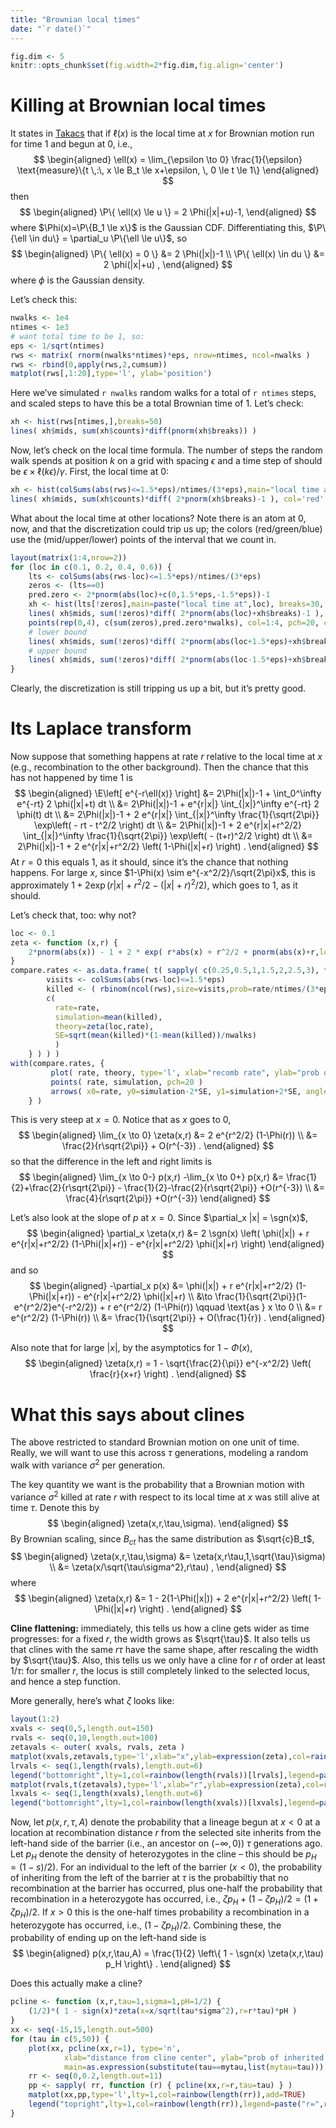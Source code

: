 ```yaml
---
title: "Brownian local times"
date: "`r date()`"
---
```


$$
\newcommand{\E}{\mathbb{E}}
\renewcommand{\P}{\mathbb{P}}
\DeclareMathOperator{\sgn}{sgn}
$$

```r
fig.dim <- 5
knitr::opts_chunk$set(fig.width=2*fig.dim,fig.align='center')
```

Killing at Brownian local times
===============================

It states in [Takacs](https://projecteuclid.org/euclid.aoap/1177004703) that 
if $\ell(x)$ is the local time at $x$ for Brownian motion run for time 1 and begun at 0,
i.e.,
$$
\begin{aligned}
    \ell(x) = \lim_{\epsilon \to 0} \frac{1}{\epsilon}
        \text{measure}\{t \,:\, x \le B_t \le x+\epsilon, \, 0 \le t \le 1\}
\end{aligned}
$$
then
$$
\begin{aligned}
    \P\{ \ell(x) \le u \} = 2 \Phi(|x|+u)-1,
\end{aligned}
$$
where $\Phi(x)=\P\{B_1 \le x\}$ is the Gaussian CDF.
Differentiating this, $\P\{\ell \in du\} = \partial_u \P\{\ell \le u\}$, so
$$
\begin{aligned}
    \P\{ \ell(x) = 0 \} &= 2 \Phi(|x|)-1 \\
    \P\{ \ell(x) \in du \} &= 2 \phi(|x|+u) ,
\end{aligned}
$$
where $\phi$ is the Gaussian density.

Let's check this:
```r
nwalks <- 1e4
ntimes <- 1e3
# want total time to be 1, so:
eps <- 1/sqrt(ntimes)
rws <- matrix( rnorm(nwalks*ntimes)*eps, nrow=ntimes, ncol=nwalks )
rws <- rbind(0,apply(rws,2,cumsum))
matplot(rws[,1:20],type='l', ylab='position')
```
Here we've simulated `r nwalks` random walks for a total of `r ntimes` steps,
and scaled steps to have this be a total Brownian time of 1.
Let's check:
```r
xh <- hist(rws[ntimes,],breaks=50)
lines( xh$mids, sum(xh$counts)*diff(pnorm(xh$breaks)) )
```

Now, let's check on the local time formula.
The number of steps the random walk spends at position $k$ on a grid with spacing $\epsilon$
and a time step of \gamma
should be $\epsilon \times \ell(k\epsilon) / \gamma$.
First, the local time at 0:
```r
xh <- hist(colSums(abs(rws)<=1.5*eps)/ntimes/(3*eps),main="local time at 0", breaks=30)
lines( xh$mids, sum(xh$counts)*diff( 2*pnorm(xh$breaks)-1 ), col='red' )
```
What about the local time at other locations?
Note there is an atom at 0, now,
and that the discretization could trip us up;
the colors (red/green/blue) use the (mid/upper/lower) points of the interval that we count in.
```r
layout(matrix(1:4,nrow=2))
for (loc in c(0.1, 0.2, 0.4, 0.6)) {
    lts <- colSums(abs(rws-loc)<=1.5*eps)/ntimes/(3*eps)
    zeros <- (lts==0)
    pred.zero <- 2*pnorm(abs(loc)+c(0,1.5*eps,-1.5*eps))-1
    xh <- hist(lts[!zeros],main=paste("local time at",loc), breaks=30, ylim=range(c(0,pred.zero*nwalks)))
    lines( xh$mids, sum(!zeros)*diff( 2*pnorm(abs(loc)+xh$breaks)-1 ), col='red' )
    points(rep(0,4), c(sum(zeros),pred.zero*nwalks), col=1:4, pch=20, cex=2)
    # lower bound
    lines( xh$mids, sum(!zeros)*diff( 2*pnorm(abs(loc+1.5*eps)+xh$breaks)-1 ), col=3 )
    # upper bound
    lines( xh$mids, sum(!zeros)*diff( 2*pnorm(abs(loc-1.5*eps)+xh$breaks)-1 ), col=4 )
}
```
Clearly, the discretization is still tripping us up a bit,
but it's pretty good.

Its Laplace transform
=====================

Now suppose that something happens at rate $r$ relative to the local time at $x$
(e.g., recombination to the other background).
Then the chance that this has not happened by time 1 is
$$
\begin{aligned}
\E\left[ e^{-r\ell(x)} \right]
&=
2\Phi(|x|)-1 + 
\int_0^\infty e^{-rt} 2 \phi(|x|+t) dt \\
&=
2\Phi(|x|)-1 + 
e^{r|x|} \int_{|x|}^\infty e^{-rt} 2 \phi(t) dt \\
&=
2\Phi(|x|)-1 + 
2 e^{r|x|} \int_{|x|}^\infty \frac{1}{\sqrt{2\pi}} \exp\left( - rt - t^2/2 \right) dt \\
&=
2\Phi(|x|)-1 + 
2 e^{r|x|+r^2/2} \int_{|x|}^\infty \frac{1}{\sqrt{2\pi}} \exp\left( - (t+r)^2/2 \right) dt \\
&=
2\Phi(|x|)-1 + 
2 e^{r|x|+r^2/2} \left( 1-\Phi(|x|+r) \right) .
\end{aligned}
$$
At $r=0$ this equals 1, as it should, since it's the chance that nothing happens.
For large $x$, since $1-\Phi(x) \sim e^{-x^2/2}/\sqrt{2\pi}x$,
this is approximately 
$1 + 2 \exp( r|x| + r^2/2 - (|x|+r)^2/2 )$,
which goes to 1, as it should.


Let's check that, too: why not?
```r
loc <- 0.1
zeta <- function (x,r) {
    2*pnorm(abs(x)) - 1 + 2 * exp( r*abs(x) + r^2/2 + pnorm(abs(x)+r,lower.tail=FALSE,log.p=TRUE) )
}
compare.rates <- as.data.frame( t( sapply( c(0.25,0.5,1,1.5,2,2.5,3), function (rate) {
        visits <- colSums(abs(rws-loc)<=1.5*eps)
        killed <- ( rbinom(ncol(rws),size=visits,prob=rate/ntimes/(3*eps)) == 0 )
        c( 
          rate=rate,
          simulation=mean(killed), 
          theory=zeta(loc,rate),
          SE=sqrt(mean(killed)*(1-mean(killed))/nwalks)
          )
    } ) ) )
with(compare.rates, {
         plot( rate, theory, type='l', xlab="recomb rate", ylab="prob of recomb", col='red', ylim=c(0,1) ) 
         points( rate, simulation, pch=20 )
         arrows( x0=rate, y0=simulation-2*SE, y1=simulation+2*SE, angle=90, code=3 )
    } )
```

This is very steep at $x=0$.
Notice that as $x$ goes to 0,
$$
\begin{aligned}
    \lim_{x \to 0} \zeta(x,r) 
    &= 2 e^{r^2/2} (1-\Phi(r)) \\
    &= \frac{2}{r\sqrt{2\pi}} + O(r^{-3}) .
\end{aligned}
$$
so that the difference in the left and right limits is
$$
\begin{aligned}
    \lim_{x \to 0-} p(x,r) 
    -\lim_{x \to 0+} p(x,r) 
    &= 
    \frac{1}{2}+\frac{2}{r\sqrt{2\pi}} 
    - \frac{1}{2}-\frac{2}{r\sqrt{2\pi}} 
      +O(r^{-3}) \\
    &=
    \frac{4}{r\sqrt{2\pi}}
      +O(r^{-3}) 
\end{aligned}
$$

Let's also look at the slope of $p$ at $x=0$.
Since $\partial_x |x| = \sgn(x)$,
$$
\begin{aligned}
    \partial_x \zeta(x,r)
    &=
    2 \sgn(x) \left(
    \phi(|x|)
    + r e^{r|x|+r^2/2} (1-\Phi(|x|+r))
    - e^{r|x|+r^2/2} \phi(|x|+r)
      \right)
\end{aligned}
$$
and so
$$
\begin{aligned}
    -\partial_x p(x)
    &=
    \phi(|x|)
    + r e^{r|x|+r^2/2} (1-\Phi(|x|+r))
    - e^{r|x|+r^2/2} \phi(|x|+r) \\
    &\to
    \frac{1}{\sqrt{2\pi}}(1-e^{r^2/2}e^{-r^2/2})
    + r e^{r^2/2} (1-\Phi(r))  \qquad \text{as } x \to 0 \\
    &=
    r e^{r^2/2} (1-\Phi(r)) \\
    &=
    \frac{1}{\sqrt{2\pi}} + O(\frac{1}{r}) .
\end{aligned}
$$

Also note that for large $|x|$, by the asymptotics for $1-\Phi(x)$,
$$
\begin{aligned}
    \zeta(x,r) = 1 - \sqrt{\frac{2}{\pi}} e^{-x^2/2} \left( \frac{r}{x+r} \right) .
\end{aligned}
$$

What this says about clines
===========================

The above restricted to standard Brownian motion on one unit of time.
Really, we will want to use this across $\tau$ generations,
modeling a random walk with variance $\sigma^2$ per generation.

The key quantity we want is the probability that a Brownian motion with variance $\sigma^2$ killed at rate $r$
with respect to its local time at $x$ was still alive at time $\tau$.
Denote this by
$$
\begin{aligned}
    \zeta(x,r,\tau,\sigma).
\end{aligned}
$$
By Brownian scaling,
since $B_{ct}$ has the same distribution as $\sqrt{c}B_t$,
$$
\begin{aligned}
    \zeta(x,r,\tau,\sigma) 
    &=
    \zeta(x,r\tau,1,\sqrt{\tau}\sigma) \\
    &=
    \zeta(x/\sqrt{\tau\sigma^2},r\tau) ,
\end{aligned}
$$
where
$$
\begin{aligned}
    \zeta(x,r)
    &=
    1 - 2(1-\Phi(|x|)) + 
    2 e^{r|x|+r^2/2} \left( 1-\Phi(|x|+r) \right) .
\end{aligned}
$$

**Cline flattening:**
immediately, this tells us how a cline gets wider as time progresses:
for a fixed $r$, the width grows as $\sqrt{\tau}$.
It also tells us that clines with the same $r\tau$ have the same shape,
after rescaling the width by $\sqrt{\tau}$.
Also, this tells us we only have a cline for $r$ of order at least $1/\tau$:
for smaller $r$, the locus is still completely linked to the selected locus,
and hence a step function.

More generally, here's what $\zeta$ looks like:
```r
layout(1:2)
xvals <- seq(0,5,length.out=150)
rvals <- seq(0,10,length.out=100)
zetavals <- outer( xvals, rvals, zeta )
matplot(xvals,zetavals,type='l',xlab="x",ylab=expression(zeta),col=rainbow(length(rvals)))
lrvals <- seq(1,length(rvals),length.out=6)
legend("bottomright",lty=1,col=rainbow(length(rvals))[lrvals],legend=paste("r=",round(rvals[lrvals],digits=2)))
matplot(rvals,t(zetavals),type='l',xlab="r",ylab=expression(zeta),col=rainbow(length(xvals)))
lxvals <- seq(1,length(xvals),length.out=6)
legend("bottomright",lty=1,col=rainbow(length(xvals))[lxvals],legend=paste("x=",round(xvals[lxvals],digits=2)),bg='white')
```

Now, let $p(x,r,\tau,A)$ denote the probability that a lineage begun at $x<0$
at a location at recombination distance $r$ from the selected site
inherits from the left-hand side of the barrier
(i.e., an ancestor on $(-\infty,0)$)
$\tau$ generations ago.
Let $p_H$ denote the density of heterozygotes in the cline
-- this should be $p_H = (1-s)/2$).
For an individual to the left of the barrier ($x<0$),
the probability of inheriting from the left of the barrier at $\tau$
is the probabiltiy that no recombination at the barrier has occurred,
plus one-half the probability that recombination in a heterozygote has occurred,
i.e., $\zeta p_H +(1-\zeta p_H)/2=(1+\zeta p_H)/2$.
If $x>0$ this is the one-half times probability a recombination in a heterozygote has occurred,
i.e., $(1-\zeta p_H)/2$.
Combining these,
the probability of ending up on the left-hand side is
$$
\begin{aligned}
    p(x,r,\tau,A) = 
    \frac{1}{2} \left\{ 1 - \sgn(x) \zeta(x,r,\tau) p_H \right\} .
\end{aligned}
$$

Does this actually make a cline?
```r
pcline <- function (x,r,tau=1,sigma=1,pH=1/2) {
    (1/2)*( 1 - sign(x)*zeta(x=x/sqrt(tau*sigma^2),r=r*tau)*pH )
}
xx <- seq(-15,15,length.out=500)
for (tau in c(5,50)) {
    plot(xx, pcline(xx,r=1), type='n', 
            xlab="distance from cline center", ylab="prob of inherited from the left", 
            main=as.expression(substitute(tau==mytau,list(mytau=tau))) )
    rr <- seq(0,0.2,length.out=11)
    pp <- sapply( rr, function (r) { pcline(xx,r=r,tau=tau) } )
    matplot(xx,pp,type='l',lty=1,col=rainbow(length(rr)),add=TRUE)
    legend("topright",lty=1,col=rainbow(length(rr)),legend=paste("r=",rr))
}
```
